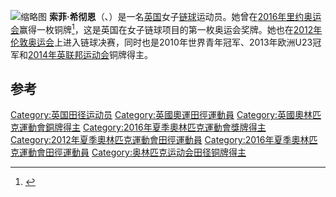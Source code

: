 [[File:SophieHitchonJORio2016.jpg|缩略图]]
'''索菲·希彻恩'''（{{Lang-en|'''Sophie Hitchon'''}}、{{Bd|1991年|7月11日}}）是一名[[英国|英国]]女子[[链球|链球]]运动员。她曾在[[2016年里约奥运会|2016年里约奥运会]]赢得一枚铜牌<ref>{{Cite web|title=英国奥运链球季军“洪荒之力”来自芭蕾舞|url=http://www.xinhuanet.com/world/2016-08/17/c_129234037.htm|accessdate=2020-09-09|author=陈丹|date=2016-08-17|format=|publisher=新华社|language=zh|archiveurl=https://web.archive.org/web/20210805130452/http://www.xinhuanet.com/world/2016-08/17/c_129234037.htm|archivedate=2021-08-05|dead-url=yes}}</ref>，这是英国在女子链球项目的第一枚奥运会奖牌。她也在[[2012年伦敦奥运会|2012年伦敦奥运会]]上进入链球决赛，同时也是2010年世界青年冠军、2013年欧洲U23冠军和[[2014年英联邦运动会|2014年英联邦运动会]]铜牌得主。

== 参考 ==
{{reflist}}
{{Authority control}}
{{DEFAULTSORT:Hitchon, Sophie}}
[[Category:英国田径运动员|Category:英国田径运动员]]
[[Category:英國奧運田徑運動員|Category:英國奧運田徑運動員]]
[[Category:英國奧林匹克運動會銅牌得主|Category:英國奧林匹克運動會銅牌得主]]
[[Category:2016年夏季奧林匹克運動會獎牌得主|Category:2016年夏季奧林匹克運動會獎牌得主]]
[[Category:2012年夏季奧林匹克運動會田徑運動員|Category:2012年夏季奧林匹克運動會田徑運動員]]
[[Category:2016年夏季奧林匹克運動會田徑運動員|Category:2016年夏季奧林匹克運動會田徑運動員]]
[[Category:奥林匹克运动会田径铜牌得主|Category:奥林匹克运动会田径铜牌得主]]
{{UK-sport-bio-stub}}